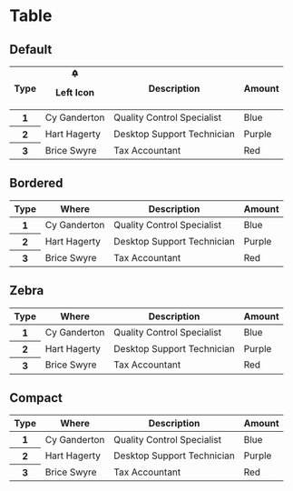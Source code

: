 
# Table

## Default

<CodeDemo>
  <div className={'overflow-scroll'}>
    <table className="table success">
      <thead>
        <tr>
          <th>Type</th>
          <th>
            <div class="flex items-center gap-2">
              <svg
                xmlns="http://www.w3.org/2000/svg"
                class="icon icon-tabler icon-tabler-bell-plus-filled"
                width="15"
                height="15"
                viewBox="0 0 24 24"
                stroke-width="2"
                stroke="currentColor"
                fill="none"
                stroke-linecap="round"
                stroke-linejoin="round"
              >
                <path stroke="none" d="M0 0h24v24H0z" fill="none"></path>
                <path
                  d="M14.235 19c.865 0 1.322 1.024 .745 1.668a3.992 3.992 0 0 1 -2.98 1.332a3.992 3.992 0 0 1 -2.98 -1.332c-.552 -.616 -.158 -1.579 .634 -1.661l.11 -.006h4.471z"
                  stroke-width="0"
                  fill="currentColor"
                ></path>
                <path
                  d="M12 2c1.358 0 2.506 .903 2.875 2.141l.046 .171l.008 .043a8.013 8.013 0 0 1 4.024 6.069l.028 .287l.019 .289v2.931l.021 .136a3 3 0 0 0 1.143 1.847l.167 .117l.162 .099c.86 .487 .56 1.766 -.377 1.864l-.116 .006h-16c-1.028 0 -1.387 -1.364 -.493 -1.87a3 3 0 0 0 1.472 -2.063l.021 -.143l.001 -2.97a8 8 0 0 1 3.821 -6.454l.248 -.146l.01 -.043a3.003 3.003 0 0 1 2.562 -2.29l.182 -.017l.176 -.004zm0 6a1 1 0 0 0 -1 1v1h-1l-.117 .007a1 1 0 0 0 .117 1.993h1v1l.007 .117a1 1 0 0 0 1.993 -.117v-1h1l.117 -.007a1 1 0 0 0 -.117 -1.993h-1v-1l-.007 -.117a1 1 0 0 0 -.993 -.883z"
                  stroke-width="0"
                  fill="currentColor"
                ></path>
              </svg>
              <p>Left Icon</p>
            </div>
          </th>
          <th>Description</th>
          <th>Amount</th>
        </tr>
      </thead>
      <tbody>
        <tr>
          <th>1</th>
          <td>Cy Ganderton</td>
          <td>Quality Control Specialist</td>
          <td>Blue</td>
        </tr>
        <tr>
          <th>2</th>
          <td>Hart Hagerty</td>
          <td>Desktop Support Technician</td>
          <td>Purple</td>
        </tr>
        <tr>
          <th>3</th>
          <td>Brice Swyre</td>
          <td>Tax Accountant</td>
          <td>Red</td>
        </tr>
      </tbody>
    </table>
  </div>
</CodeDemo>

## Bordered

<CodeDemo>
  <div className={'overflow-scroll'}>
    <table className="table success bordered">
      <thead>
        <tr>
          <th>Type</th>
          <th>Where</th>
          <th>Description</th>
          <th>Amount</th>
        </tr>
      </thead>
      <tbody>
        <tr>
          <th>1</th>
          <td>Cy Ganderton</td>
          <td>Quality Control Specialist</td>
          <td>Blue</td>
        </tr>
        <tr>
          <th>2</th>
          <td>Hart Hagerty</td>
          <td>Desktop Support Technician</td>
          <td>Purple</td>
        </tr>
        <tr>
          <th>3</th>
          <td>Brice Swyre</td>
          <td>Tax Accountant</td>
          <td>Red</td>
        </tr>
      </tbody>
    </table>
  </div>
</CodeDemo>

## Zebra

<CodeDemo>
  <div className={'overflow-scroll'}>
    <table className="table zebra warn">
      <thead>
        <tr>
          <th>Type</th>
          <th>Where</th>
          <th>Description</th>
          <th>Amount</th>
        </tr>
      </thead>
      <tbody>
        <tr>
          <th>1</th>
          <td>Cy Ganderton</td>
          <td>Quality Control Specialist</td>
          <td>Blue</td>
        </tr>
        <tr>
          <th>2</th>
          <td>Hart Hagerty</td>
          <td>Desktop Support Technician</td>
          <td>Purple</td>
        </tr>
        <tr>
          <th>3</th>
          <td>Brice Swyre</td>
          <td>Tax Accountant</td>
          <td>Red</td>
        </tr>
      </tbody>
    </table>
  </div>
</CodeDemo>

## Compact

<CodeDemo>
  <div className={'overflow-scroll'}>
    <table className="table compact danger">
      <thead>
        <tr>
          <th>Type</th>
          <th>Where</th>
          <th>Description</th>
          <th>Amount</th>
        </tr>
      </thead>
      <tbody>
        <tr>
          <th>1</th>
          <td>Cy Ganderton</td>
          <td>Quality Control Specialist</td>
          <td>Blue</td>
        </tr>
        <tr>
          <th>2</th>
          <td>Hart Hagerty</td>
          <td>Desktop Support Technician</td>
          <td>Purple</td>
        </tr>
        <tr>
          <th>3</th>
          <td>Brice Swyre</td>
          <td>Tax Accountant</td>
          <td>Red</td>
        </tr>
      </tbody>
    </table>
  </div>
</CodeDemo>
